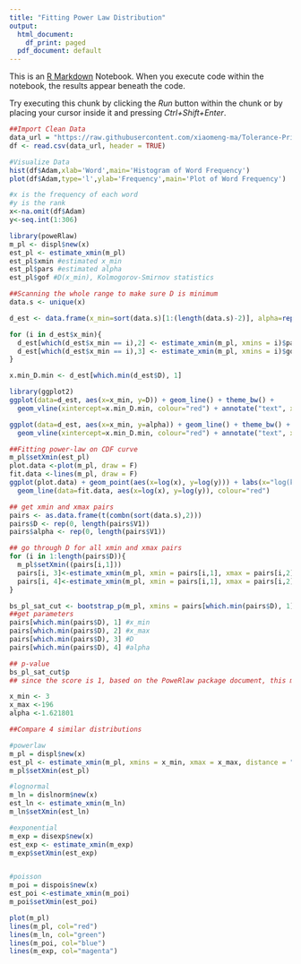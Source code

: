 ```yaml
---
title: "Fitting Power Law Distribution"
output:
  html_document:
    df_print: paged
  pdf_document: default
---
```


This is an [R Markdown](http://rmarkdown.rstudio.com) Notebook. When you execute code within the notebook, the results appear beneath the code. 

Try executing this chunk by clicking the *Run* button within the chunk or by placing your cursor inside it and pressing *Ctrl+Shift+Enter*. 

```r
##Import Clean Data
data_url = "https://raw.githubusercontent.com/xiaomeng-ma/Tolerance-Principle/master/8x4.csv"
df <- read.csv(data_url, header = TRUE)
```

```r
#Visualize Data
hist(df$Adam,xlab='Word',main='Histogram of Word Frequency')
plot(df$Adam,type='l',ylab='Frequency',main='Plot of Word Frequency')
```

```r
#x is the frequency of each word
#y is the rank 
x<-na.omit(df$Adam)
y<-seq.int(1:306)

```

```r
library(poweRlaw)
m_pl <- displ$new(x)
est_pl <- estimate_xmin(m_pl)
est_pl$xmin #estimated x_min
est_pl$pars #estimated alpha
est_pl$gof #D(x_min), Kolmogorov-Smirnov statistics
```
```r
##Scanning the whole range to make sure D is minimum
data.s <- unique(x)

d_est <- data.frame(x_min=sort(data.s)[1:(length(data.s)-2)], alpha=rep(0,length(data.s)-2), D=rep(0,length(data.s)-2))

for (i in d_est$x_min){
  d_est[which(d_est$x_min == i),2] <- estimate_xmin(m_pl, xmins = i)$pars
  d_est[which(d_est$x_min == i),3] <- estimate_xmin(m_pl, xmins = i)$gof
}

x.min_D.min <- d_est[which.min(d_est$D), 1]
```
```r
library(ggplot2)
ggplot(data=d_est, aes(x=x_min, y=D)) + geom_line() + theme_bw() + 
  geom_vline(xintercept=x.min_D.min, colour="red") + annotate("text", x=x.min_D.min, y=max(d_est$D)/3*2, label=x.min_D.min)
```
```r
ggplot(data=d_est, aes(x=x_min, y=alpha)) + geom_line() + theme_bw() + 
  geom_vline(xintercept=x.min_D.min, colour="red") + annotate("text", x=x.min_D.min, y=max(d_est$alpha)/3*2, label=x.min_D.min)
```

```r
##Fitting power-law on CDF curve
m_pl$setXmin(est_pl)
plot.data <-plot(m_pl, draw = F)
fit.data <-lines(m_pl, draw = F)
ggplot(plot.data) + geom_point(aes(x=log(x), y=log(y))) + labs(x="log(k)", y="log(CDF)") + theme_bw() + 
  geom_line(data=fit.data, aes(x=log(x), y=log(y)), colour="red") 
```

```r
## get xmin and xmax pairs
pairs <- as.data.frame(t(combn(sort(data.s),2)))
pairs$D <- rep(0, length(pairs$V1))
pairs$alpha <- rep(0, length(pairs$V1))

## go through D for all xmin and xmax pairs
for (i in 1:length(pairs$D)){
  m_pl$setXmin((pairs[i,1]))
  pairs[i, 3]<-estimate_xmin(m_pl, xmin = pairs[i,1], xmax = pairs[i,2], distance = "ks")$gof
  pairs[i, 4]<-estimate_xmin(m_pl, xmin = pairs[i,1], xmax = pairs[i,2], distance = "ks")$pars
}

```
```r
bs_pl_sat_cut <- bootstrap_p(m_pl, xmins = pairs[which.min(pairs$D), 1], xmax = pairs[which.min(pairs$D), 2], no_of_sims = 20, threads = 8)
##get parameters
pairs[which.min(pairs$D), 1] #x_min
pairs[which.min(pairs$D), 2] #x_max
pairs[which.min(pairs$D), 3] #D
pairs[which.min(pairs$D), 4] #alpha
```
```r
## p-value
bs_pl_sat_cut$p 
## since the score is 1, based on the PoweRlaw package document, this means the power law model is a possible fit.
```

```r
x_min <- 3
x_max <-196
alpha <-1.621801
```

```r
##Compare 4 similar distributions

#powerlaw
m_pl = displ$new(x)
est_pl <- estimate_xmin(m_pl, xmins = x_min, xmax = x_max, distance = "ks")
m_pl$setXmin(est_pl)

#lognormal
m_ln = dislnorm$new(x)
est_ln <- estimate_xmin(m_ln)
m_ln$setXmin(est_ln)

#exponential
m_exp = disexp$new(x)
est_exp <- estimate_xmin(m_exp)
m_exp$setXmin(est_exp)


#poisson
m_poi = dispois$new(x)
est_poi <-estimate_xmin(m_poi)
m_poi$setXmin(est_poi)

```
```r
plot(m_pl)
lines(m_pl, col="red")
lines(m_ln, col="green")
lines(m_poi, col="blue")
lines(m_exp, col="magenta")
```


